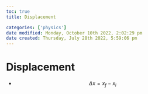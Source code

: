 ```yaml
---
toc: true
title: Displacement

categories: ['physics']
date modified: Monday, October 10th 2022, 2:02:29 pm
date created: Thursday, July 28th 2022, 5:59:06 pm
---
```


# Displacement
- $$\Delta x = x_{f}-x_{i}$$



